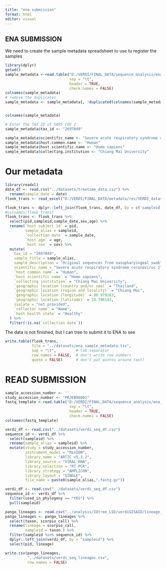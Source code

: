 ```yaml
---
title: "ena submission"
format: html
editor: visual
---
```


## ENA SUBMISSION

We need to create the sample metadata spreadsheet to use tu register the samples

```r
library(dplyr)
getwd()
sample_metadata <-read.table("D:/VERDI/FINAL_DATA/sequence_analysis/ena_submission/samples_metadata.tsv", 
                             sep = "\t", 
                             header = TRUE,
                             check.names = FALSE)
colnames(sample_metadata)
# remove the duplicates
sample_metadata <- sample_metadata[, !duplicated(colnames(sample_metadata))]


colnames(sample_metadata)

# Enter the TAX ID of SARS COV 2  
sample_metadata$tax_id <- "2697049"

sample_metadata$scientific_name <- "Severe acute respiratory syndrome coronavirus 2"
sample_metadata$host.common.name <- "Human"
sample_metadata$host.scientific.name <- "Homo sapiens"
sample_metadata$collecting.institution <- "Chiang Mai University"

```

# Our metadata

```r
library(readxl)
date_df <- read.csv("../datasets/treetime_data.csv") %>% 
  rename(sample_date = date)
flook_trans <- read_excel("D:/VERDI/FINAL_DATA/metadata/res/VERDI_dataset_250522_endformatted (1).xlsx")

flook_trans <- dplyr::left_join(flook_trans, date_df, by = c('sampleid' = 'name'))
#colnames(flook_trans)
flook_trans <- flook_trans %>% 
  select(pid,sampleid,sample_date,sex,age) %>% 
  rename(`host subject id` = pid,
         sample_alias = sampleid,
         `collection date` = sample_date,
         `host age` = age,
         `host sex` = sex) %>% 
  mutate(
    tax_id = "2697049",
    sample_title = sample_alias,
    sample_description = "Original sequences from nasopharyingeal swab",
    scientific_name = "Severe acute respiratory syndrome coronavirus 2",
    `host common name` = "Human",
    `host scientific name` = "Homo sapiens",
    `collecting institution` = "Chiang Mai University",
    `geographic location (country and/or sea)` = "Thailand",
    `geographic location (region and locality)` = "Chiang Mai",
    `geographic location (longitude)` = 98.979263,
    `geographic location (latitude)` = 18.796143,
    isolate = "not provided",
    `collector name` = "Name",
    `host health state` = "Healthy"
  ) %>% 
  filter(!is.na(`collection date`))

```

The data is not finished, but I can tree to submit it to ENA to see

```r
write.table(flook_trans,
            file = "../datasets/ena_sample_metadata.tsv",
            sep = "\t",         # tab separator
            row.names = FALSE,  # don't write row numbers
            quote = FALSE)      # don't put quotes around text)
```

# READ SUBMISSION

```r
sample_accession_number <- ''
study_accession_number <- "PRJEB96001"
fastq_template <-read.table("D:/VERDI/FINAL_DATA/sequence_analysis/ena_submission/fastq_template.tsv", 
                             sep = "\t", 
                             header = TRUE,
                             check.names = FALSE)
colnames(fastq_template)

verdi_df <- read.csv("../datasets/verdi_seq_df.csv")
sequence_id <- verdi_df %>%
  select(sampleid) %>% 
  rename(sample_alias = sampleid) %>% 
  mutate(study = study_accession_number,
         instrument_model = "MinION",
         library_name = "ARTIC v5.3.2",
         library_source = "VIRAL RNA",
         library_selection = "RT-PCR",
         library_strategy = "AMPLICON",
         library_layout = "SINGLE",
         file_name = paste0(sample_alias,".fastq.gz"))

```

```r

verdi_df <- read.csv("../datasets/verdi_seq_df.csv")
sequence_id <- verdi_df %>% 
  filter(used_in_phylogeny == "YES") %>% 
  pull(sampleid)

pango_lineages <- read.csv("../analysis/IQtree_LSD/verdiGISAID/lineage_report.csv")
pango_lineages <- pango_lineages %>% 
  select(taxon, scorpio_call) %>% 
  rename(lineage = scorpio_call,
         sampleid = taxon ) %>% 
  filter(sampleid %in% sequence_id) %>% 
  dplyr::left_join(verdi_df, by = "sampleid") %>% 
  select(pid, lineage)

write.csv(pango_lineages,
          "../datasets/verdi_seq_lineages.csv",
          row.names = FALSE)



```
